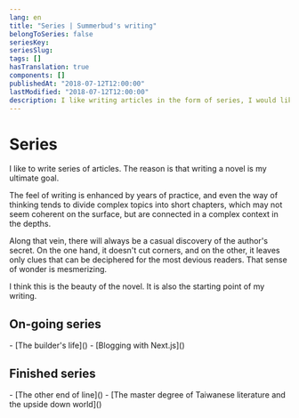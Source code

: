 ```yaml
---
lang: en
title: "Series | Summerbud's writing"
belongToSeries: false
seriesKey: 
seriesSlug: 
tags: []
hasTranslation: true
components: []
publishedAt: "2018-07-12T12:00:00"
lastModified: "2018-07-12T12:00:00"
description: I like writing articles in the form of series, I would like to share the point of view with you.
---
```


# Series

I like to write series of articles. The reason is that writing a novel is my ultimate goal.

The feel of writing is enhanced by years of practice, and even the way of thinking tends to divide complex topics into short chapters, which may not seem coherent on the surface, but are connected in a complex context in the depths.

Along that vein, there will always be a casual discovery of the author's secret. On the one hand, it doesn't cut corners, and on the other, it leaves only clues that can be deciphered for the most devious readers. That sense of wonder is mesmerizing.

I think this is the beauty of the novel. It is also the starting point of my writing.

## On-going series

<CustomLink href="/series/the-builders-life/intro">
  - [The builder's life]()
</CustomLink>

<CustomLink href="/series/blogging-with-nextjs/intro">
  - [Blogging with Next.js]()
</CustomLink>

## Finished series

<CustomLink href="/series/the-other-end-of-line/intro">
  - [The other end of line]()
</CustomLink>

<CustomLink href="/series/the-master-degree-of-taiwanese-literature-and-the-upside-down-world/intro">
  - [The master degree of Taiwanese literature and the upside down world]()
</CustomLink>